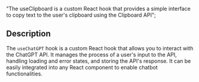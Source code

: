   "The useClipboard is a custom React hook that provides a simple interface to copy text to the user's clipboard using the Clipboard API";

## Description

The `useChatGPT` hook is a custom React hook that allows you to interact with the ChatGPT API. It manages the process of a user's input to the API, handling loading and error states, and storing the API's response. It can be easily integrated into any React component to enable chatbot functionalities.
